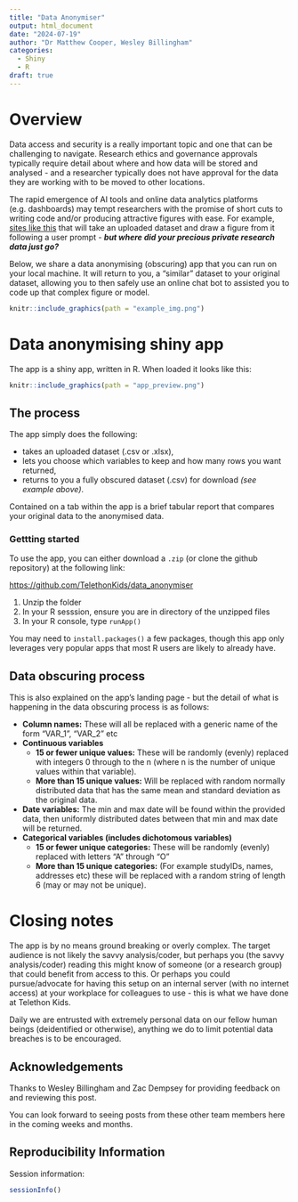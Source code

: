 ```yaml
---
title: "Data Anonymiser"
output: html_document
date: "2024-07-19"
author: "Dr Matthew Cooper, Wesley Billingham"
categories:
  - Shiny
  - R
draft: true
---
```


# Overview

Data access and security is a really important topic and one that can be challenging to navigate. Research ethics and governance approvals typically require detail about where and how data will be stored and analysed - and a researcher typically does not have approval for the data they are working with to be moved to other locations.

The rapid emergence of AI tools and online data analytics platforms (e.g. dashboards) may tempt researchers with the promise of short cuts to writing code and/or producing attractive figures with ease. For example, [sites like this](https://www.graphmaker.ai/) that will take an uploaded dataset and draw a figure from it following a user prompt - ***but where did your precious private research data just go?***

Below, we share a data anonymising (obscuring) app that you can run on your local machine. It will return to you, a "similar" dataset to your original dataset, allowing you to then safely use an online chat bot to assisted you to code up that complex figure or model.

```r
knitr::include_graphics(path = "example_img.png")
```

# Data anonymising shiny app

The app is a shiny app, written in R. When loaded it looks like this:

```r
knitr::include_graphics(path = "app_preview.png")
```

## The process

The app simply does the following:

-   takes an uploaded dataset (.csv or .xlsx),
-   lets you choose which variables to keep and how many rows you want returned,
-   returns to you a fully obscured dataset (.csv) for download *(see example above)*.

Contained on a tab within the app is a brief tabular report that compares your original data to the anonymised data.

### Gettting started

To use the app, you can either download a `.zip` (or clone the github repository) at the following link:

<https://github.com/TelethonKids/data_anonymiser>

1.  Unzip the folder
2.  In your R sesssion, ensure you are in directory of the unzipped files
3.  In your R console, type `runApp()`

You may need to `install.packages()` a few packages, though this app only leverages very popular apps that most R users are likely to already have.

## Data obscuring process

This is also explained on the app's landing page - but the detail of what is happening in the data obscuring process is as follows:

-   **Column names:** These will all be replaced with a generic name of the form “VAR_1”, “VAR_2” etc
-   **Continuous variables**
    -   **15 or fewer unique values:** These will be randomly (evenly) replaced with integers 0 through to the n (where n is the number of unique values within that variable).
    -   **More than 15 unique values:** Will be replaced with random normally distributed data that has the same mean and standard deviation as the original data.
-   **Date variables:** The min and max date will be found within the provided data, then uniformly distributed dates between that min and max date will be returned.
-   **Categorical variables (includes dichotomous variables)**
    -   **15 or fewer unique categories:** These will be randomly (evenly) replaced with letters “A” through "O"
    -   **More than 15 unique categories:** (For example studyIDs, names, addresses etc) these will be replaced with a random string of length 6 (may or may not be unique).

# Closing notes

The app is by no means ground breaking or overly complex. The target audience is not likely the savvy analysis/coder, but perhaps you (the savvy analysis/coder) reading this might know of someone (or a research group) that could benefit from access to this. Or perhaps you could pursue/advocate for having this setup on an internal server (with no internet access) at your workplace for colleagues to use - this is what we have done at Telethon Kids.

Daily we are entrusted with extremely personal data on our fellow human beings (deidentified or otherwise), anything we do to limit potential data breaches is to be encouraged.

## Acknowledgements

Thanks to Wesley Billingham and Zac Dempsey for providing feedback on and reviewing this post.

You can look forward to seeing posts from these other team members here in the coming weeks and months.

## Reproducibility Information

Session information:

```r
sessionInfo()
```
